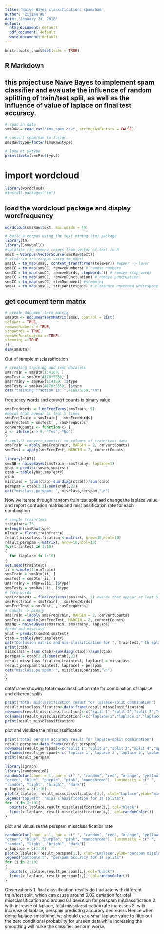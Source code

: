 ---
title: 'Naive Bayes classification: spam/ham'
author: "Zijian Du"
date: "January 23, 2018"
output:
  html_document: default
  pdf_document: default
  word_document: default
---

```{r setup, include=FALSE}
knitr::opts_chunk$set(echo = TRUE)
```
## R Markdown
## this project use Naive Bayes to implement spam classifier and evaluate the influence of random splitting of train/test split, as well as the influence of value of laplace on final test accuracy.
```{r}
# read in data
smsRaw = read.csv("sms_spam.csv", stringsAsFactors = FALSE)

# convert spam/ham to factor.
smsRaw$type=factor(smsRaw$type)

# look at y=type
print(table(smsRaw$type))
```
# import wordcloud
```{r}
library(wordcloud)
#install.packages("tm")
```
## load the wordcloud package and display wordfrequency
```{r}
wordcloud(smsRaw$text, max.words = 40)
```

```{r}
# build a corpus using the text mining (tm) package
library(tm)
library(SnowballC)
#volatile (in memory corpus from vector of text in R
smsC = VCorpus(VectorSource(smsRaw$text))
# clean up the corpus using tm_map()
smsCC = tm_map(smsC, content_transformer(tolower)) #upper -> lower
smsCC = tm_map(smsCC, removeNumbers) # remove numbers
smsCC = tm_map(smsCC, removeWords, stopwords()) # remove stop words
smsCC = tm_map(smsCC, removePunctuation) # remove punctuation
smsCC = tm_map(smsCC, stemDocument) #stemming
smsCC = tm_map(smsCC, stripWhitespace) # eliminate unneeded whitespace

```
## get document term matrix
```{r}
# create document term matrix
smsDtm <- DocumentTermMatrix(smsC, control = list(
tolower = TRUE,
removeNumbers = TRUE,
stopwords = TRUE,
removePunctuation = TRUE,
stemming = TRUE
))
dim(smsDtm)
```
Out of sample misclassification

```{r}
# creating training and test datasets
smsTrain = smsDtm[1:4169, ]
smsTest = smsDtm[4170:5559, ]
smsTrainy = smsRaw[1:4169, ]$type
smsTesty = smsRaw[4170:5559, ]$type
cat("training fraction is: ",4169/5559,"\n")
```
frequency words and convert counts to binary value
```{r}
smsFreqWords = findFreqTerms(smsTrain, 5) 
#words that appear at leat 5 times
smsFreqTrain = smsTrain[ , smsFreqWords]
smsFreqTest = smsTest[ , smsFreqWords]
convertCounts <- function(x) {
x <- ifelse(x > 0, "Yes", "No")
}
# apply() convert_counts() to columns of train/test data
smsTrain = apply(smsFreqTrain, MARGIN = 2, convertCounts)
smsTest = apply(smsFreqTest, MARGIN = 2, convertCounts)

library(e1071)
smsNB = naiveBayes(smsTrain, smsTrainy, laplace=1)
yhat = predict(smsNB,smsTest)
ctab = table(yhat,smsTesty)
ctab
misclass = (sum(ctab)-sum(diag(ctab)))/sum(ctab)
perspam = ctab[2,2]/sum(ctab[,2])
cat("misclass,perspam: ", misclass,perspam,"\n")
```
Now we iterate through random train test split and change the laplace value and report confusion matrixs and misclassification rate for each combination
```{r}
# sample train/test
trainfrac=.75
n=length(smsRaw$type)
nTrain = floor(trainfrac*n)
result_missclassification <-matrix(, nrow=10,ncol=10)
result_perspam <-matrix(, nrow=10,ncol=10)
for(traintest in 1:10)
{
  for (laplace in 1:10)
{
set.seed(traintest)
ii = sample(1:n,nTrain)
smsTrain = smsDtm[ii, ]
smsTest = smsDtm[-ii, ]
smsTrainy = smsRaw[ii, ]$type
smsTesty = smsRaw[-ii, ]$type
# freq words
smsFreqWords = findFreqTerms(smsTrain, 5) #words that appear at leat 5 times
smsFreqTrain = smsTrain[ , smsFreqWords]
smsFreqTest = smsTest[ , smsFreqWords]
# counts -> binary
smsTrain = apply(smsFreqTrain, MARGIN = 2, convertCounts)
smsTest = apply(smsFreqTest, MARGIN = 2, convertCounts)
smsNB = naiveBayes(smsTrain, smsTrainy, laplace)
#pred and misclass
yhat = predict(smsNB,smsTest)
ctab = table(yhat,smsTesty)
cat("Confusion matrix and mis-classification for ", traintest," th split and laplace = ",laplace,"\n")
print(ctab)
missclass = (sum(ctab)-sum(diag(ctab)))/sum(ctab)
perspam = ctab[2,2]/sum(ctab[,2])
result_missclassification[traintest, laplace] = missclass
result_perspam[traintest, laplace] = perspam
cat("misclass,perspam: ", missclass,perspam,"\n")
}
}
```

dataframe showing total missclassfication rate for combination of laplace and different splits
```{r}
print("total misclassification result for laplace-split combination")
result_missclassification<-data.frame(result_missclassification)
rownames(result_missclassification)<-c("split 1","split 2","split 3","split 4","split 5","split 6","split 7","split 8","split 9", "split10")
colnames(result_missclassification)<-c("laplace 1","laplace 2","laplace 3","laplace 4","laplace 5","laplace 6","laplace 7","laplace 8","laplace 9", "laplace 10")
print(result_missclassification)
```
plot and visulize the missclassification
```{r}
print("total perspam accuracy result for laplace-split combination")
result_perspam<-data.frame(result_perspam)
rownames(result_perspam)<-c("split 1","split 2","split 3","split 4","split 5","split 6","split 7","split 8","split 9", "split10")
colnames(result_perspam)<-c("laplace 1","laplace 2","laplace 3","laplace 4","laplace 5","laplace 6","laplace 7","laplace 8","laplace 9", "laplace 10")
print(result_perspam)
```

```{r}
library(igraph)
library(randomcoloR)
randomColor(count = 1, hue = c(" ", "random", "red", "orange", "yellow",
"green", "blue", "purple", "pink", "monochrome"), luminosity = c(" ",
"random", "light", "bright", "dark"))
x_laplace = c(1:10)
plot(x_laplace, result_missclassification[1,], xlab="Laplace",ylab="misclassification rate", type="o", col="blue", pch="o", lty=1, ylim=c(0,0.1))
legend("topleft", "miss classification for 10 splits")
for (i in 2:10){
  points(x_laplace,result_missclassification[i,],col="black")
  lines(x_laplace, result_missclassification[i,], col=randomColor())
}
```
plot and visualize the perspam missclassification rate
```{r}
randomColor(count = 1, hue = c(" ", "random", "red", "orange", "yellow",
"green", "blue", "purple", "pink", "monochrome"), luminosity = c(" ",
"random", "light", "bright", "dark"))
x_laplace = c(1:10)
plot(x_laplace, result_perspam[1,], xlab="Laplace",ylab="perspam misclassification rate", type="o", col="blue", pch="o", lty=1, ylim=c(0,1))
legend("bottomleft", "perspam accuracy for 10 splits")
for (i in 2:10)
{
  points(x_laplace,result_perspam[i,],col="black")
  lines(x_laplace, result_perspam[i,], col=randomColor())
}
```
Observations
1. final classification results do fluctuate with different train/test split, which can cause around 0.02 deviation for total missclassification
and around 0.1 deviation for perspam misclassification
2. with increase of laplace, total missclassification rate increases
3. with increase of laplace, perspam predicting accuracy decreases
Hence when doing laplace smoothing, we should use a small laplace value to filter out the zero conditional probability for unseen data
while increasing the smoothing will make the classifier perform worse.





